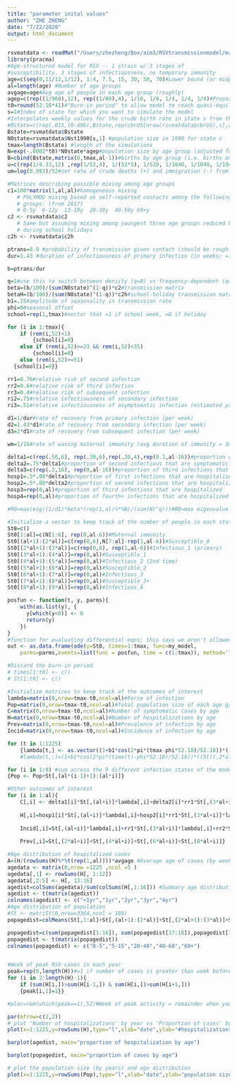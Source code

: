 ```yaml
---
title: "parameter inital values"
author: "ZHE ZHENG"
date: "7/22/2020"
output: html_document
---
```

```r
rsvmatdata <- readMat("/Users/zhezheng/Box/aim3/RSVtransmissionmodel/matlabcode/rsvmatdata.mat")
library(pracma)
#Age-structured model for RSV -- 1 strain w/ 3 stages of
#susceptibility, 3 stages of infectiousness, no temporary immunity 
age=c(seq(0,11/12,1/12), 1:4, 7.5, 15, 30, 50, 70)#Lower bound (or midpoint) of different age groups
al=length(age) #Number of age groups
avgage=age#Avg age of people in each age group (roughly)
agep=c(rep((1/960),12), rep((1/80),4), 1/16, 1/8, 1/4, 1/4, 1/4)#Proportion of population in each age group (approx to start)
t0=round(52.18*41)#"Burn-in period" to allow model to reach quasi-equilibrium before evaluating output
s=1#Index of state for which you want to simulate the model 
#Interpolates weekly values for the crude birth rate in state s from the annual values
#Bstate=c(rep(.015,t0-496),Bstate,rep(cbrUS[nrow(rsvmatdata$cbrUS),s],260))#Fill in with constant values before/after known values
Bstate=rsvmatdata$Bstate
N0state=rsvmatdata$Nst1990[s,1] #population size in 1990 for state s
tmax=length(Bstate) #length of the simulations
N=exp(-.0002*t0)*N0state*agep#population size by age group (adjusted for population growth during the burn-in period)
B=cbind(Bstate,matrix(0,tmax,al-1))#births by age group (i.e. births only enter the first age group, 0 for all other age groups)
u=c(rep(1/4.33,12) ,rep(1/52,4), 1/(52*5), 1/520, 1/1040, 1/1040, 1/1040)#rate for aging out of each age class (per person per week)
um=log(0.993)/52#net rate of crude deaths (+) and immigration (-) from all age groups (per week): can adjust this to approximate population growth in state

#Matrices describing possible mixing among age groups
c1=100*matrix(1,al,al)#homogeneous mixing
   # POLYMOD mixing based on self-reported contacts among the following age
   # groups: (from 2017)
   # 0-5y  6-12y  13-19y  20-39y  40-59y 60+y  
c2 <- rsvmatdata$c2
   # Same but assuming mixing among youngest three age groups reduced by 60%
   # during school holidays
c2h <- rsvmatdata$c2h

ptrans=8.9 #probability of transmission given contact (should be roughly equivalent to R0)
dur=1.43 #duration of infectiousness of primary infection (in weeks; =10 days)

b=ptrans/dur

q=1#use this to switch between density (q=0) vs frequency-dependent (q=1) transmission
beta=(b/100)/(sum(N0state)^(1-q))*c2#transmission matrix
betaH=(b/100)/(sum(N0state)^(1-q))*c2h#school-holiday transmission matrix
b1=.25#amplitude of seasonality in transmission rate
phi=0#seasonal offset
school=rep(1,tmax)#vector that =1 if school week, =0 if holiday

for (i in 1:tmax){
    if (rem(i,52)<1)
        {school[i]=0}
    else if (rem(i,52)>=23 && rem(i,52)<35)
        {school[i]=0}
    else (rem(i,52)>=51)
  {school[i]=0}}

rr1=0.76#relative risk of second infection 
rr2=0.6#relative risk of third infection 
rr3=0.4#relative risk of subsequent infection
ri2=.75#relative infectiousness of secondary infection
ri3=.51#relative infectiousness of asymptomatic infection (estimated previously)

d1=1/dur#rate of recovery from primary infection (per week)
d2=1.43*d1#rate of recovery from secondary infection (per week)
d3=2*d1#rate of recovery from subsequent infection (per week)

wm=1/16#rate of waning maternal immunity (avg duration of immunity = 3mo) 

delta1=c(rep(.50,6), rep(.30,6),rep(.20,4),rep(0.1,al-16))#proportion of first infections that are symptomatic (by age)
delta2=.75*delta1#proportion of second infectious that are symptomatic 
delta3=c(rep(.2,16), rep(0,al-16))#proportion of third infections that are symptomatic
hosp1=.5*.08*delta1#proportion of first infections that are hospitalized
hosp2=.5*.08*delta2#proportion of second infections that are hospitalized
hosp3=rep(0,al)#proportion of third infections that are hospitalized
hosp4=rep(0,al)#proportion of fourth+ infections that are hospitalized

#R0=max(eig((1/d1)*beta*(rep(1,al)%*%N)/(sum(N)^q)))#R0=max eigenvalue of the next generation matrix/ dimension not correct in matlab code

#Initialize a vector to keep track of the number of people in each state
St0=c()
St0[1:al]=c(N[1:6], rep(0,al-6))#Maternal immunity
St0[(al+1):(2*al)]=c(rep(0,6),N[7:al]-rep(1,al-6))#Susceptible_0
St0[(2*al+1):(3*al)]=c(rep(0,6), rep(1,al-6))#Infectious_1 (primary) 
St0[(3*al+1):(4*al)]=rep(0,al)#Susceptible_1
St0[(4*al+1):(5*al)]=rep(0,al)#Infectious_2 (2nd time)
St0[(5*al+1):(6*al)]=rep(0,al)#Susceptible_2
St0[(6*al+1):(7*al)]=rep(0,al)#Infectious_3
St0[(7*al+1):(8*al)]=rep(0,al)#Susceptible_3+
St0[(8*al+1):(9*al)]=rep(0,al)#Infectious_A 

posfun <- function(t, y, parms){
    with(as.list(y), {
      y[which(y<0)] <- 0  
      return(y)
    })
}
#function for evaluating differential eqns; this says we aren't allowed to have negative values
out <- as.data.frame(ode(y=St0, times=1:tmax, func=my_model,
	parms=parms,events=list(func = posfun, time = c(1:tmax)), method='lsoda'))

#Discard the burn-in period
# times[1:t0] <- c()
# St[1:t0] <- c()

#Initialize matrices to keep track of the outcomes of interest
lambda=matrix(0,nrow=tmax-t0,ncol=al)#Force of infection
Pop=matrix(0,nrow=tmax-t0,ncol=al)#Total population size of each age group
C=matrix(0,nrow=tmax-t0,ncol=al)#Number of symptomatic cases by age
H=matrix(0,nrow=tmax-t0,ncol=al)#Number of hospitalizations by age
Prev=matrix(0,nrow=tmax-t0,ncol=al)#Prevalence of infection by age
Incid=matrix(0,nrow=tmax-t0,ncol=al)#Incidence of infection by age

for (t in 1:1225)
    {lambda[t,] <- as.vector((1+b1*cos(2*pi*(tmax-phi*52.18)/52.18))*((St[t,(2*al+1):(3*al)]+rho1*St[t,(4*al+1):(5*al)]+rho2*St[t,(6*al+1):(7*al)]+rho2*St[t,(8*al+1):(9*al)])%*%beta)/sum(St[t,]))}
    #lambda(t,:)=(1+b1*cos(2*pi*(time(t)-phi*52.18)/52.18))*((St(t,2*al+1:3*al)+ri2*St(t,4*al+1:5*al)+ri3*St(t,6*al+1:7*al)+ri3*St(t,8*al+1:9*al))*(beta*school(round(time(t)))+betaH*(1-school(round(time(t))))))/(sum(St(t,:))^q)

for (i in 1:9) #sum across the 9 different infection states of the model
{Pop <- Pop+St[,(al*(i-1)+1):(al*i)]}

#Other outcomes of interest
for (i in 1:al){
    C[,i] <- delta1[i]*St[,(al+i)]*lambda[,i]+delta2[i]*rr1*St[,(3*al+i)]*lambda[,i]+delta3[i]*rr2*St[,(5*al+i)]*lambda[,i]+delta3[i]*rr3*St[,(7*al+i)]*lambda[,i]
    
    H[,i]=hosp1[i]*St[,(al+i)]*lambda[,i]+hosp2[i]*rr1*St[,(3*al+i)]*lambda[,i]+hosp3[i]*rr2*St[,(5*al+i)]*lambda[,i]+hosp4[i]*rr3*St[,(7*al+i)]*lambda[,i]
    
    Incid[,i]=St[,(al+i)]*lambda[,i]+rr1*St[,(3*al+i)]*lambda[,i]+rr2*St[,(5*al+i)]*lambda[,i]+rr3*St[,(7*al+i)]*lambda[,i]
    
    Prev[,i]=St[,(2*al+i)]+St[,(4*al+i)]+St[,(6*al+i)]+St[,(8*al+i)]}

#Age distribution of hospitalized cases
A=(H/(rowSums(H)%*%t(rep(1,al))))*avgage #Average age of cases (by week)
agedata <- matrix(0,nrow =1225 ,ncol =5 )
agedata[,1] <- rowSums(H[, 1:12])
agedata[,2:5] <- H[, 13:16]
agedist=colSums(agedata)/sum(colSums(H[,1:16])) #Summary age distribution of hospitalized cases
agedist <- t(matrix(agedist))
colnames(agedist) <- c("<1yr","1yr","2yr","3yr","4yr")
#Age distribution of population
#St <- matriSt(0,nrow=3364,ncol = 189)
popagedist=colMeans(St[,1:al]+St[,(al+1):(2*al)]+St[,(2*al+1):(3*al)]+St[,(3*al+1):(4*al)]+St[,(4*al+1):(5*al)]+St[,(5*al+1):(6*al)]+St[,(6*al+1):(7*al)]+St[,(7*al+1):(8*al)]+St[,(8*al+1):(9*al)])/(mean(rowSums(St)))

popagedist=c(sum(popagedist[1:16]), sum(popagedist[17:18]),popagedist[19:al])#Aggregated into <5y, 5-20y, 20-40y, 40-60y, 60+y
popagedist <- t(matrix(popagedist))
colnames(popagedist) <- c("0-5","5-15","20-40","40-60","60+")


#Week of peak RSV cases in each year
peak=rep(0,length(H))#=1 if number of cases is greater than week before and after, =0 otherwise
for (i in 2:length(H)-1){
    if (sum(H[i,])>sum(H[i-1,]) & sum(H[i,])>sum(H[i+1,]))
    {peak[i,1]=1}}

#ploc=rem(which(peak==1),52)#Week of peak activity = remainder when you divide the indices of where peak > 0 by 52

par(mfrow=c(2,2))
# plot 'Number of hospitalizations' by year vs 'Proportion of cases' by age
plot(x=1:1225,y=rowSums(H),type="l",xlab="date",ylab="#hospitalizations",main='Number of hospitalizations')

barplot(agedist, main="proportion of hospitalization by age")

barplot(popagedist, main="proportion of cases by age")

# plot the population size (by years) and age distribution
plot(x=1:1225,y=rowSums(Pop),type="l",xlab="date",ylab="population size",main='Population Size')

```

